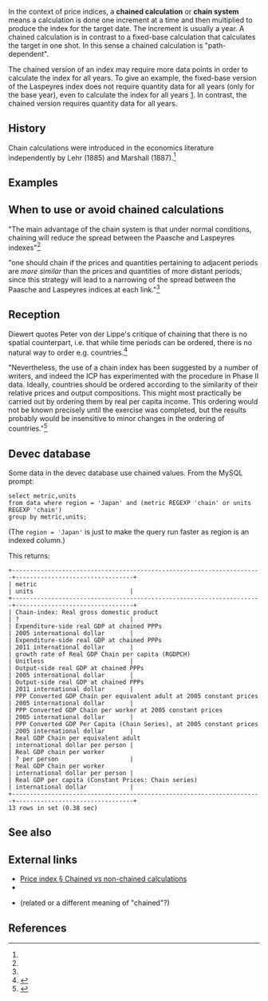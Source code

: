 In the context of price indices, a '''chained calculation''' or '''chain system''' means a calculation is done one increment at a time and then multiplied to produce the index for the target date. The increment is usually a year. A chained calculation is in contrast to a fixed-base calculation that calculates the target in one shot. In this sense a chained calculation is "path-dependent".

The chained version of an index may require more data points in order to calculate the index for all years. To give an example, the fixed-base version of the Laspeyres index does not require quantity data for all years (only for the base year), even to calculate the index for all years [https://en.wikipedia.org/wiki/Price_index#Relative_ease_of_calculating_the_Laspeyres_index]. In contrast, the chained version requires quantity data for all years.

==History==

Chain calculations were introduced in the economics literature independently by Lehr (1885) and Marshall (1887).<ref name="diewert-index-numbers" />{{rp|26}}

==Examples==

==When to use or avoid chained calculations==

"The main advantage of the chain system is that under normal conditions, chaining will reduce the spread between the Paasche and Laspeyres indexes"<ref name="diewert-index-numbers" />{{rp|27}}

"one should chain if the prices and quantities pertaining to adjacent periods are ''more similar'' than the prices and quantities of more distant periods, since this strategy will lead to a narrowing of the spread between the Paasche and Laspeyres indices at each link."<ref name="diewert-index-numbers" />{{rp|27}}

==Reception==

Diewert quotes Peter von der Lippe's critique of chaining that there is no spatial counterpart, i.e. that while time periods can be ordered, there is no natural way to order e.g. countries.<ref name="diewert-index-numbers">{{cite web |url=https://www.business.unsw.edu.au/research-site/centreforappliedeconomicresearch-site/Documents/E.%20Diewert%20-%20Index%20Numbers.pdf |title=Index Numbers (working paper) |date=December 16, 2006 |journal=Journal of Economic Literature Classification Numbers |author=W. Erwin Diewert |publisher=Centre for Applied Economic Research (The University of New South Wales) |accessdate=November 4, 2017}}</ref>{{rp|28}}

"Nevertheless, the use of a chain index has been suggested by a number of writers, and indeed the ICP has experimented with the procedure in Phase II data. Ideally, countries should be ordered according to the similarity of their relative prices and output compositions. This might most practically be carried out by ordering them by real per capita income. This ordering would not be known precisely until the exercise was completed, but the results probably would be insensitive to minor changes in the ordering of countries."<ref>{{cite web |url=http://documents.worldbank.org/curated/en/974171468766774952/pdf/multi-page.pdf |title=World Product and Income: International Comparisons of Real Gross Product (United Nations International Comparison Project Phase III) |year=1982 |first1=Irving B. |last1=Kravis |first2=Alan |last2=Heston |first3=Robert |last3=Summers |publisher=Johns Hopkins University Press |accessdate=November 5, 2017}}</ref>{{rp|76}}

==Devec database==

Some data in the devec database use chained values. From the MySQL prompt:

<pre>select metric,units
from data where region = 'Japan' and (metric REGEXP 'chain' or units REGEXP 'chain')
group by metric,units;</pre>

(The <code>region = 'Japan'</code> is just to make the query run faster as region is an indexed column.)

This returns:

<pre>+----------------------------------------------------------------------+---------------------------------+
| metric                                                               | units                           |
+----------------------------------------------------------------------+---------------------------------+
| Chain-index: Real gross domestic product                             | ?                               |
| Expenditure-side real GDP at chained PPPs                            | 2005 international dollar       |
| Expenditure-side real GDP at chained PPPs                            | 2011 international dollar       |
| growth rate of Real GDP Chain per capita (RGDPCH)                    | Unitless                        |
| Output-side real GDP at chained PPPs                                 | 2005 international dollar       |
| Output-side real GDP at chained PPPs                                 | 2011 international dollar       |
| PPP Converted GDP Chain per equivalent adult at 2005 constant prices | 2005 international dollar       |
| PPP Converted GDP Chain per worker at 2005 constant prices           | 2005 international dollar       |
| PPP Converted GDP Per Capita (Chain Series), at 2005 constant prices | 2005 international dollar       |
| Real GDP Chain per equivalent adult                                  | international dollar per person |
| Real GDP chain per worker                                            | ? per person                    |
| Real GDP Chain per worker                                            | international dollar per person |
| Real GDP per capita (Constant Prices: Chain series)                  | international dollar            |
+----------------------------------------------------------------------+---------------------------------+
13 rows in set (0.38 sec)
</pre>

==See also==

==External links==

* [[wikipedia:Price index#Chained vs non-chained calculations|Price index &sect; Chained vs non-chained calculations]]
* {{W|Chained dollars}}
* {{W|United States Chained Consumer Price Index}} (related or a different meaning of "chained"?)

==References==

{{reflist|30em}}
